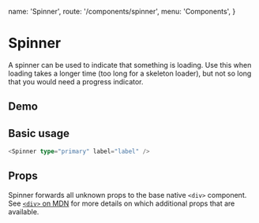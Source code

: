   name: 'Spinner',
  route: '/components/spinner',
  menu: 'Components',
}


# Spinner

A spinner can be used to indicate that something is loading.
Use this when loading takes a longer time (too long for a skeleton loader),
but not so long that you would need a progress indicator.

## Demo

<div
  style={{
    padding: '2px',
    display: 'inline-grid',
    gridGap: '10px',
    gridTemplateColumns: 'repeat(auto-fit, minmax(100px, 1fr))',
    width: '100%',
  }}
>
  <Spinner type="primary" label="primary" />
  <Spinner type="dashed" label="dashed" />
</div>

## Basic usage

```typescript type=live
<Spinner type="primary" label="label" />
```

## Props

Spinner forwards all unknown props to the base native `<div>` component. See
[`<div>` on MDN](https://developer.mozilla.org/en-US/docs/Web/HTML/Element/div) for more
details on which additional props that are available.

<Props of="Spinner" />
